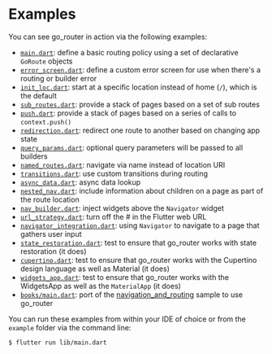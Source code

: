 # Examples

You can see go_router in action via the following examples:

- [`main.dart`](https://github.com/csells/go_router/blob/master/example/lib/main.dart):
  define a basic routing policy using a set of declarative `GoRoute` objects
- [`error_screen.dart`](https://github.com/csells/go_router/blob/master/example/lib/error_screen.dart):
  define a custom error screen for use when there's a routing or builder error
- [`init_loc.dart`](https://github.com/csells/go_router/blob/master/example/lib/init_loc.dart):
  start at a specific location instead of home (`/`), which is the default
- [`sub_routes.dart`](https://github.com/csells/go_router/blob/master/example/lib/sub_routes.dart):
  provide a stack of pages based on a set of sub routes
- [`push.dart`](https://github.com/csells/go_router/blob/master/example/lib/push.dart):
  provide a stack of pages based on a series of calls to `context.push()`
- [`redirection.dart`](https://github.com/csells/go_router/blob/master/example/lib/redirection.dart):
  redirect one route to another based on changing app state
- [`query_params.dart`](https://github.com/csells/go_router/blob/master/example/lib/query_params.dart):
  optional query parameters will be passed to all builders
- [`named_routes.dart`](https://github.com/csells/go_router/blob/master/example/lib/named_routes.dart):
  navigate via name instead of location URI
- [`transitions.dart`](https://github.com/csells/go_router/blob/master/example/lib/transitions.dart):
  use custom transitions during routing
- [`async_data.dart`](https://github.com/csells/go_router/blob/master/example/lib/async_data.dart):
  async data lookup
- [`nested_nav.dart`](https://github.com/csells/go_router/blob/master/example/lib/nested_nav.dart):
  include information about children on a page as part of the route location
- [`nav_builder.dart`](https://github.com/csells/go_router/blob/master/example/lib/nav_builder.dart):
  inject widgets above the `Navigator` widget
- [`url_strategy.dart`](https://github.com/csells/go_router/blob/master/example/lib/url_strategy.dart):
  turn off the # in the Flutter web URL
- [`navigator_integration.dart`](https://github.com/csells/go_router/blob/master/example/lib/navigator_integration.dart):
  using `Navigator` to navigate to a page that gathers user input
- [`state_restoration.dart`](https://github.com/csells/go_router/blob/master/example/lib/state_restoration.dart):
  test to ensure that go_router works with state restoration (it does)
- [`cupertino.dart`](https://github.com/csells/go_router/blob/master/example/lib/cupertino.dart):
  test to ensure that go_router works with the Cupertino design language as well
  as Material (it does)
- [`widgets_app.dart`](https://github.com/csells/go_router/blob/master/example/lib/widgets_app.dart):
  test to ensure that go_router works with the WidgetsApp as well as the
  `MaterialApp` (it does)
- [`books/main.dart`](https://github.com/csells/go_router/blob/master/example/lib/books/main.dart):
  port of the
  [navigation_and_routing](https://github.com/flutter/samples/tree/master/navigation_and_routing)
  sample to use go_router

You can run these examples from within your IDE of choice or from the `example`
folder via the command line:

```sh
$ flutter run lib/main.dart
```
